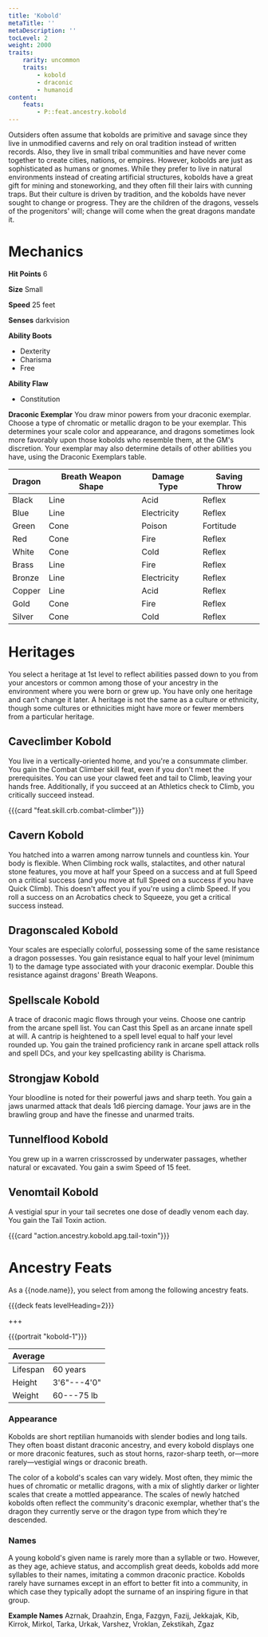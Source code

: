 ```yaml
---
title: 'Kobold'
metaTitle: ''
metaDescription: ''
tocLevel: 2
weight: 2000
traits:
    rarity: uncommon
    traits:
        - kobold
        - draconic
        - humanoid
content:
    feats:
        - P::feat.ancestry.kobold
---
```


Outsiders often assume that kobolds are primitive and savage since they live in unmodified caverns and rely on oral tradition instead of written records. Also, they live in small tribal communities and have never come together to create cities, nations, or empires. However, kobolds are just as sophisticated as humans or gnomes. While they prefer to live in natural environments instead of creating artificial structures, kobolds have a great gift for mining and stoneworking, and they often fill their lairs with cunning traps. But their culture is driven by tradition, and the kobolds have never sought to change or progress. They are the children of the dragons, vessels of the progenitors' will; change will come when the great dragons mandate it.

# Mechanics

**Hit Points** 6

**Size** Small

**Speed** 25 feet

**Senses** darkvision

**Ability Boots**

-   Dexterity
-   Charisma
-   Free

**Ability Flaw**

-   Constitution

**Draconic Exemplar** You draw minor powers from your draconic exemplar. Choose a type of chromatic or metallic dragon to be your exemplar. This determines your scale color and appearance, and dragons sometimes look more favorably upon those kobolds who resemble them, at the GM's discretion. Your exemplar may also determine details of other abilities you have, using the Draconic Exemplars table.

| Dragon | Breath Weapon Shape | Damage Type | Saving Throw |
| ------ | ------------------- | ----------- | ------------ |
| Black  | Line                | Acid        | Reflex       |
| Blue   | Line                | Electricity | Reflex       |
| Green  | Cone                | Poison      | Fortitude    |
| Red    | Cone                | Fire        | Reflex       |
| White  | Cone                | Cold        | Reflex       |
| Brass  | Line                | Fire        | Reflex       |
| Bronze | Line                | Electricity | Reflex       |
| Copper | Line                | Acid        | Reflex       |
| Gold   | Cone                | Fire        | Reflex       |
| Silver | Cone                | Cold        | Reflex       |

# Heritages

You select a heritage at 1st level to reflect abilities passed down to you from your ancestors or common among those of your ancestry in the environment where you were born or grew up. You have only one heritage and can't change it later. A heritage is not the same as a culture or ethnicity, though some cultures or ethnicities might have more or fewer members from a particular heritage.

## Caveclimber Kobold

You live in a vertically-oriented home, and you're a consummate climber. You gain the Combat Climber skill feat, even if you don't meet the prerequisites. You can use your clawed feet and tail to Climb, leaving your hands free. Additionally, if you succeed at an Athletics check to Climb, you critically succeed instead.

{{{card "feat.skill.crb.combat-climber"}}}

## Cavern Kobold

You hatched into a warren among narrow tunnels and countless kin. Your body is flexible. When Climbing rock walls, stalactites, and other natural stone features, you move at half your Speed on a success and at full Speed on a critical success (and you move at full Speed on a success if you have Quick Climb). This doesn't affect you if you're using a climb Speed. If you roll a success on an Acrobatics check to Squeeze, you get a critical success instead.

## Dragonscaled Kobold

Your scales are especially colorful, possessing some of the same resistance a dragon possesses. You gain resistance equal to half your level (minimum 1) to the damage type associated with your draconic exemplar. Double this resistance against dragons' Breath Weapons.

## Spellscale Kobold

A trace of draconic magic flows through your veins. Choose one cantrip from the arcane spell list. You can Cast this Spell as an arcane innate spell at will. A cantrip is heightened to a spell level equal to half your level rounded up. You gain the trained proficiency rank in arcane spell attack rolls and spell DCs, and your key spellcasting ability is Charisma.

## Strongjaw Kobold

Your bloodline is noted for their powerful jaws and sharp teeth. You gain a jaws unarmed attack that deals 1d6 piercing damage. Your jaws are in the brawling group and have the finesse and unarmed traits.

## Tunnelflood Kobold

You grew up in a warren crisscrossed by underwater passages, whether natural or excavated. You gain a swim Speed of 15 feet.

## Venomtail Kobold

A vestigial spur in your tail secretes one dose of deadly venom each day. You gain the Tail Toxin action.

{{{card "action.ancestry.kobold.apg.tail-toxin"}}}

# Ancestry Feats

As a {{node.name}}, you select from among the following ancestry feats.

{{{deck feats levelHeading=2}}}

+++

{{{portrait "kobold-1"}}}

| Average  |             |
| -------- | ----------- |
| Lifespan | 60 years    |
| Height   | 3'6"---4'0" |
| Weight   | 60---75 lb  |

### Appearance

Kobolds are short reptilian humanoids with slender bodies and long tails. They often boast distant draconic ancestry, and every kobold displays one or more draconic features, such as stout horns, razor-sharp teeth, or—more rarely—vestigial wings or draconic breath.

The color of a kobold's scales can vary widely. Most often, they mimic the hues of chromatic or metallic dragons, with a mix of slightly darker or lighter scales that create a mottled appearance. The scales of newly hatched kobolds often reflect the community's draconic exemplar, whether that's the dragon they currently serve or the dragon type from which they're descended.

### Names

A young kobold's given name is rarely more than a syllable or two. However, as they age, achieve status, and accomplish great deeds, kobolds add more syllables to their names, imitating a common draconic practice. Kobolds rarely have surnames except in an effort to better fit into a community, in which case they typically adopt the surname of an inspiring figure in that group.

**Example Names** Azrnak, Draahzin, Enga, Fazgyn, Fazij, Jekkajak, Kib, Kirrok, Mirkol, Tarka, Urkak, Varshez, Vroklan, Zekstikah, Zgaz

